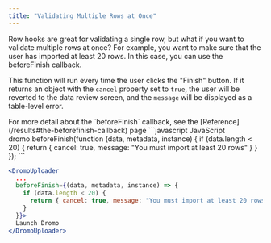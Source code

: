 ```yaml
---
title: "Validating Multiple Rows at Once"
---
```


Row hooks are great for validating a single row, but what if you want to validate multiple rows at once? For example, you want to make sure that the user has imported at least 20 rows. In this case, you can use the beforeFinish callback.

This function will run every time the user clicks the "Finish" button. If it returns an object with the `cancel` property set to `true`, the user will be reverted to the data review screen, and the `message` will be displayed as a table-level error.

<Info>
  For more detail about the `beforeFinish` callback, see the [Reference](/results#the-beforefinish-callback) page
</Info>

<CodeGroup>
```javascript JavaScript
dromo.beforeFinish(function (data, metadata, instance) {
  if (data.length < 20) {
    return { cancel: true, message: "You must import at least 20 rows" }
  }
});
```

```jsx React
<DromoUploader
  ...
  beforeFinish={(data, metadata, instance) => {
    if (data.length < 20) {
      return { cancel: true, message: "You must import at least 20 rows" }
    }
  }}>
  Launch Dromo
</DromoUploader>
```
</CodeGroup>
